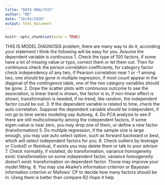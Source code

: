```yaml
---
title: "DATA ANALYSIS"
author: "BR"
date: "18/04/2020"
output: html_document
---
```


```r
knitr::opts_chunk$set(echo = TRUE)
```

THIS IS MODEL DIAGNOSIS problem, there are many way to do it, according your statement I think the following will be easy for you. Assume the dependent variable is continuous
1.       Check the type of 100 factors, if some have a lot of missing value or typo, correct them or let them out. Then for continuous check the person correlation coefficients, for category factor check independency of any two, if Pearson correlation near 1 or -1 among two, one should be gone in multiple regression, if most count appear in the diagonal of the contingence table, one of the two category variables should be gone.
2.       Draw the scatter plots with continuous outcome to see the association, is linear trend is shown, the factor is in, if non-linear effect is shown, transformation is needed, if no trend, like random, the independent factor could be out.
3.       If the dependent variable is related to time, check the auto correlation. Suppose the dependent variable should be independent, if not go to time series modeling say Autoreg.
4.       Do PCA analysis to see if there are still multicolinearity among the independent factors, if some eigen-value is near zero, you may drop one of them, or define a new factor (transformation)
5.       Do multiple regression, if the sample size is large enough, you may use auto select option, such as forward backward or best, which will select independent factors for you.
6.       Check outliers by leverage or CooksD or Residual, if exists you may delete them or talk to your advisor
7.       Check normality,    if violated, do transformation, variance homogeneity exist: transformation on some independent factor, variance homogeneity doesn’t exist: transformation on dependent factor. Those may improve your model fitting.
8.       You may use Akaike’s information criterion or Bayesian information criterion or Mallows’ CP to decide how many factors should be in. Uisng them is better than compare R2
Hope it help